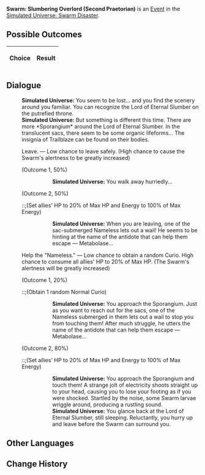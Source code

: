 {{Simulated Universe Event Infobox
|title        = Swarm: Slumbering Overlord (Second Praetorian)
|image        = Random Event 4.png
|type         =
|appearsIn    = [[Simulated Universe: Swarm Disaster]]
|appearsIn2   = 
|appearsIn3   = 
|requirements =
|prev         = {{tx}}
|next         = {{tx}}
|indexRewards =
|characters   =
}}
'''Swarm: Slumbering Overlord (Second Praetorian)''' is an [[Simulated Universe/Events|Event]] in the [[Simulated Universe: Swarm Disaster]].

==Possible Outcomes==
{| class="article-table"
!Choice
!Result

|}

<!--
==Gameplay Notes==

-->
==Dialogue==
{{Dialogue Start}}
:'''Simulated Universe:''' You seem to be lost... and you find the scenery around you familiar. You can recognize the Lord of Eternal Slumber on the putrefied throne.
:'''Simulated Universe:''' But something is different this time. There are more *Sporangium* around the Lord of Eternal Slumber. In the translucent sacs, there seem to be some organic lifeforms... The insignia of Trailblaze can be found on their bodies.
:{{DIcon|Star}} Leave. &mdash; Low chance to leave safely. (High chance to cause the Swarm's alertness to be greatly increased)
:;(Outcome 1, 50%)
::::'''Simulated Universe:''' You walk away hurriedly...
:;(Outcome 2, 50%)
:::;(Set allies' HP to 20% of Max HP and Energy to 100% of Max Energy)
::::'''Simulated Universe:''' When you are leaving, one of the sac-submerged Nameless lets out a wail! He seems to be hinting at the name of the antidote that can help them escape &mdash; Metabolase...
:{{DIcon|Star}} Help the "Nameless." &mdash; Low chance to obtain a random Curio. High chance to consume all allies' HP to 20% of Max HP. (The Swarm's alertness will be greatly increased)
:;(Outcome 1, 20%)
:::;(Obtain 1 random Normal Curio)
::::'''Simulated Universe:''' You approach the Sporangium. Just as you want to reach out for the sacs, one of the Nameless submerged in them lets out a wail to stop you from touching them! After much struggle, he utters the name of the antidote that can help them escape &mdash; Metabolase...
:;(Outcome 2, 80%)
:::;(Set allies' HP to 20% of Max HP and Energy to 100% of Max Energy)
::::'''Simulated Universe:''' You approach the Sporangium and touch them! A strange jolt of electricity shoots straight up to your head, causing you to lose your footing as if you were shocked. Startled by the noise, some Swarm larvae wriggle around, producing a rustling sound.
::::'''Simulated Universe:''' You glance back at the Lord of Eternal Slumber, still sleeping. Reluctantly, you hurry up and leave before the Swarm can surround you.
{{Dialogue End}}

==Other Languages==
{{Other Languages
|zhs   = 虫潮•沉睡领主（二级卫戍）
|zht   = 蟲潮•沉睡領主（二級衛戍）
|ja    = 虫の潮・深眠の領主（二級守備）
|ko    = 곤충 파도•깊이 잠든 영주(2급 경비)
|es    = Enjambre: Cacique dormido (segundo pretoriano)
|fr    = Le seigneur assoupi de l'Essaim (deuxième prétorien)
|ru    = Жужжание: Повелитель сна (гарнизон ур. 2)
|th    = คลื่นแมลง: ท่านผู้หลับใหล (กองกำลังระดับ 2)
|vi    = Côn Trùng - Lãnh Chúa Ngủ Say (Cảnh Vệ Cấp 2)
|de    = Der Schwarm: Schlafender Herrscher (Garnisonsstufe 2)
|id    = Swarm: Raja yang Tertidur (Garnisun Tingkat 2)
|pt    = Enxame: Soberano Adormecido (Segundo Pretoriano)
}}

==Change History==
{{Change History|1.0}}
